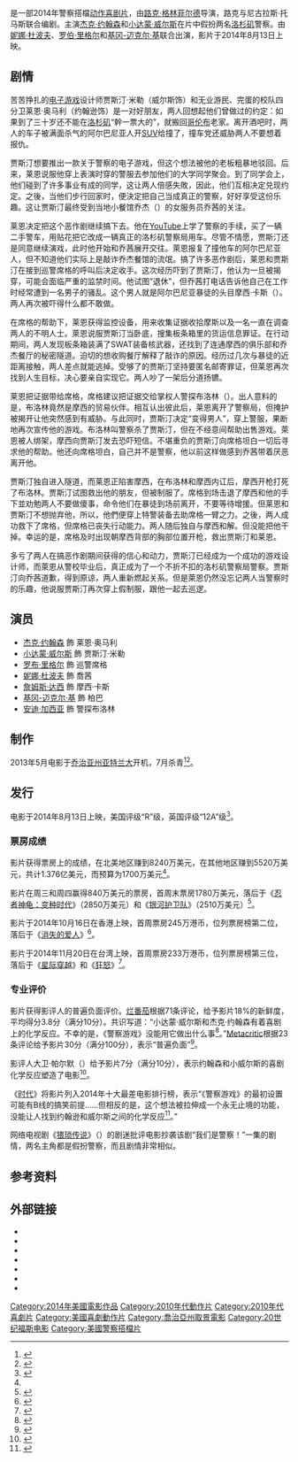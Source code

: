 {{NoteTA
| T = zh-cn:警察遊戲;zh-hk:我要做差佬;zh-tw:冒牌條子;
| G1 = Movie
| G2 = Show
| G3 = 人名
}}

{{Infobox film
| name           = 警察游戏
| original_name  = ''Let's Be Cops''
| image          = Let’s Be Cops poster.jpg
| alt            = 
| caption        = 剧院上映海报
| director       = [[路克·格林菲尔德|路克·格林菲尔德]]
| producer       = 路克·格林菲尔德<br />[[赛门·金柏格|赛门·金柏格]]
| writer         = 路克·格林菲尔德<br />尼古拉斯·托马斯
| starring       = [[杰克·约翰森|杰克·约翰森]]<br />[[小达蒙·威尔斯|小达蒙·威尔斯]]<br />[[妮娜·杜波夫|妮娜·杜波夫]]<br />[[罗伯·里格尔|罗伯·里格尔]]<br />[[基冈-迈克尔·基|基冈-迈克尔·基]]<br />[[安迪·加西亚|安迪·加西亚]]
| music          = [[克里斯托弗·贝克|克里斯托弗·贝克]]<br />杰克·摩纳哥
| cinematography = [[达伦·冈田|达伦·冈田]]
| editing        = 比尔·潘科<br />乔纳森·施瓦茨
| studio         = [[WideAwake|WideAwake]]
| distributor    = [[20世纪福克斯|20世纪福克斯]]
| released       = {{Film date|2014|08|13}}{{USA}}<br>{{Film date|2014|10|16}}{{HK}}<br>{{Film date|2014|11|14}}{{TW}}
| runtime        = 104分钟<!--Theatrical runtime: 104:20--><ref>{{cite web | url=http://bbfc.co.uk/releases/lets-be-cops-film | title=''LET'S BE COPS'' (15) | work=[[英国电影分级委员会|英国电影分级委员会]] | date=2014-05-28 | accessdate=2014-11-16 | archive-date=2014-12-28 | archive-url=https://web.archive.org/web/20141228183545/http://www.bbfc.co.uk/releases/lets-be-cops-film | dead-url=yes }}</ref>
| country        = {{美國電影產地}}
| language       = 英语
| budget         = $1700万美元<ref>{{Cite web |url=http://www.boxofficemojo.com/movies/?id=letsbecops.htm |title=存档副本 |accessdate=2015-07-21 |archive-date=2015-07-07 |archive-url=https://web.archive.org/web/20150707013059/http://www.boxofficemojo.com/movies/?id=letsbecops.htm |dead-url=no }}</ref>
| gross          = $1.376亿美元<ref name="BOM">{{cite web |url=http://www.boxofficemojo.com/movies/?id=letsbecops.htm |title=Let's Be Cops (2014) |website=Box Office Mojo |accessdate=2014-04-29 |archive-date=2014-05-26 |archive-url=https://web.archive.org/web/20140526021406/http://www.boxofficemojo.com/movies/?id=letsbecops.htm |dead-url=no }}</ref>
| cn_name        = 警察游戏
| hk_name        = 我要做差佬
| tw_name        = 冒牌條子
}}

{{作品名稱|name=''Let's Be Cops''|hk=我要做差佬|tw=冒牌條子|cn=警察游戏}}是一部2014年警察搭檔[[动作片|动作喜剧片]]，由[[路克·格林菲尔德|路克·格林菲尔德]]导演，路克与尼古拉斯·托马斯联合编剧。主演[[杰克·约翰森|杰克·约翰森]]和[[小达蒙·威尔斯|小达蒙·威尔斯]]在片中假扮两名[[洛杉矶|洛杉矶]]警察。由[[妮娜·杜波夫|妮娜·杜波夫]]、[[罗伯·里格尔|罗伯·里格尔]]和[[基冈-迈克尔·基|基冈-迈克尔·基]]联合出演，影片于2014年8月13日上映。

== 剧情 ==
苦苦挣扎的[[电子游戏|电子游戏]]设计师贾斯汀·米勒（威尔斯饰）和无业游民、完蛋的校队四分卫莱恩·奥马利（约翰逊饰）是一对好朋友，两人回想起他们曾做过的约定：如果到了三十岁还不能在[[洛杉矶|洛杉矶]]“幹一票大的”，就搬回[[哥伦布_(加利福尼亚州)|哥伦布]]老家。离开酒吧时，两人的车子被满面杀气的阿尔巴尼亚人开[[SUV|SUV]]给撞了，撞车党还威胁两人不要想着报仇。

贾斯汀想要推出一款关于警察的电子游戏，但这个想法被他的老板粗暴地驳回。后来，莱恩说服他穿上表演时穿的警服去参加他们的大学同学聚会。到了同学会上，他们碰到了许多事业有成的同学，这让两人倍感失敗，因此，他们互相决定兑现约定。之後，当他们步行回家时，便決定把自己当成真正的警察，好好享受这份乐趣。这让贾斯汀最终受到当地小餐馆乔杰（{{lang|en|Georgie's}}）的女服务员乔茜的关注。

莱恩决定把这个恶作剧继续搞下去。他在[[YouTube|YouTube]]上学了警察的手续，买了一辆二手警车，用贴花把它改成一辆真正的洛杉矶警察局用车。尽管不情愿，贾斯汀还是同意继续演戏，此时他开始和乔茜展开交往。萊恩报复了撞他车的阿尔巴尼亚人，但不知道他们实际上是敲诈乔杰餐馆的流氓。搞了许多恶作剧后，莱恩和贾斯汀在接到巡警席格的呼叫后决定收手。这次经历吓到了贾斯汀，他认为一旦被揭穿，可能会面临严重的监禁时间。他试图“退休”，但乔茜打电话告诉他自己在工作时经常遭到一名男子的骚乱。这个男人就是阿尔巴尼亚暴徒的头目摩西·卡斯（{{lang|en|Mossi Kasic}}）。两人再次被吓得什么都不敢做。

在席格的帮助下，莱恩获得监控设备，用来收集证据收拾摩斯以及一名一直在调查两人的不明人士。萊恩说服贾斯汀当卧底，搜集板条箱里的货运信息罪证。在行动期间，两人发现板条箱装满了SWAT装备核武器，还找到了连通摩西的俱乐部和乔杰餐厅的秘密隧道。迫切的想收购餐厅解释了敲诈的原因。经历过几次与暴徒的近距离接触，两人差点就能逃掉。受够了的贾斯汀坚持要匿名邮寄罪证，但莱恩再次找到人生目标，决心要亲自实现它。两人吵了一架后分道扬镳。

莱恩把证据带给席格，席格建议把证据交给掌权人警探布洛林（{{lang|en|Detective Brolin}}）。出人意料的是，布洛林竟然是摩西的贸易伙伴。相互认出彼此后，莱恩离开了警察局，但掩护被揭开让他突然感到有威胁。与此同时，贾斯汀决定“变得男人”，穿上警服，果断地再次宣传他的游戏。布洛林叫警察杀了贾斯汀，但在不经意间帮助出售游戏。萊恩被人绑架，摩西向贾斯汀发去恐吓短信。不堪重负的贾斯汀向席格坦白一切后寻求他的帮助。他还向席格坦白，自己并不是警察，他以前这样做感到乔茜带着厌恶离开他。

贾斯汀独自进入隧道，而莱恩正陷害摩西，在布洛林和摩西内讧后，摩西开枪打死了布洛林。贾斯汀试图救出他的朋友，但被制服了。席格到场击退了摩西和他的手下並劝勉两人不要做傻事，命令他们在暴徒到场前离开，不要等待增援。但莱恩和贾斯汀不想抛弃他，所以，他們便穿上特警装备去助席格一臂之力。之後，两人成功救下了席格，但席格已丧失行动能力。两人随后独自与摩西和解。但没能把他干掉。幸运的是，席格及时出现朝摩西背部的胸部位置开枪，救出贾斯汀和莱恩。

多亏了两人在搞恶作剧期间获得的信心和动力，贾斯汀已经成为一个成功的游戏设计师，而萊恩从警校毕业后，真正成为了一个不折不扣的洛杉矶警察局警察。贾斯汀向乔茜道歉，得到原谅，两人重新燃起关系。但是萊恩仍然没忘记两人当警察时的乐趣，他说服贾斯汀再次穿上假制服，跟他一起去巡逻。

== 演员 ==
*[[杰克·约翰森|杰克·约翰森]] 飾 莱恩·奥马利
*[[小达蒙·威尔斯|小达蒙·威尔斯]] 飾 贾斯汀·米勒
*[[罗布·里格尔|罗布·里格尔]] 飾 巡警席格
*[[妮娜·杜波夫|妮娜·杜波夫]] 飾 喬茜
*[[詹姆斯·达西|詹姆斯·达西]] 飾 摩西·卡斯
*[[基冈-迈克尔·基|基冈-迈克尔·基]] 飾 柏巴
*[[安迪·加西亚|安迪·加西亚]] 飾 警探布洛林

== 制作 ==
2013年5月电影于[[乔治亚州|乔治亚州]][[亚特兰大|亚特兰大]]开机，7月杀青<ref>{{cite web |url=http://www.onlocationvacations.com/2013/05/17/lets-be-cops-starring-nina-dobrev-begins-filming-in-atlanta/ |title=‘Let’s Be Cops’, starring Nina Dobrev, begins filming in Atlanta |website=OnLocationVacations.com |date=2013-05-17 |accessdate=2014-08-26 |archive-date=2013-06-07 |archive-url=https://web.archive.org/web/20130607071911/http://www.onlocationvacations.com/2013/05/17/lets-be-cops-starring-nina-dobrev-begins-filming-in-atlanta/ |dead-url=no }}</ref><ref>{{cite web |url=http://www.wetpaint.com/vampire-diaries/articles/2013-07-03-nina-dobrev-sad-wrap-filming |title=Nina Dobrev Sad to Wrap Filming on Let’s Be Cops |website=Wetpaint |date=2013-07-03 |first=Jenny |last=McGrath |accessdate=2014-08-26 |archive-date=2014-08-27 |archive-url=https://web.archive.org/web/20140827120753/http://www.wetpaint.com/vampire-diaries/articles/2013-07-03-nina-dobrev-sad-wrap-filming |dead-url=no }}</ref>。

== 发行 ==
电影于2014年8月13日上映，美国评级“R”级，英国评级“12A”级<ref>{{cite news |title=Nina Dobrev Begins Filming New Comedy ‘Let’s Be Cops’ |url=http://teendaily.net/2013/05/29/nina-dobrev-begins-filming-new-comedy-lets-be-cops/ |accessdate=2013-05-30 |newspaper=teendaily.net |date=2013-05-29 |deadurl=yes |archiveurl=https://web.archive.org/web/20130619155625/http://teendaily.net/2013/05/29/nina-dobrev-begins-filming-new-comedy-lets-be-cops/ |archivedate=2013-06-19 }}</ref>。
=== 票房成绩 ===
影片获得票房上的成绩，在北美地区赚到8240万美元，在其他地区赚到5520万美元，共计1.376亿美元，而预算为1700万美元<ref name="BOM" />。

影片在周三和周四赢得840万美元的票房，首周末票房1780万美元，落后于《[[忍者神龟：变种时代|忍者神龟：变种时代]]》（2850万美元）和《[[银河护卫队|银河护卫队]]》（2510万美元）<ref>{{cite web |url=http://www.boxofficemojo.com/news/?id=3893&p=.htm |title=Weekend Report: 'Turtles,' 'Guardians' Crush Weak 'Expendables' |first=Ray |last=Subers |date=2014-08-17 |accessdate=2014-08-26 |website=Box Office Mojo |archive-date=2014-08-26 |archive-url=https://web.archive.org/web/20140826015333/http://boxofficemojo.com/news/?id=3893&p=.htm |dead-url=no }}</ref>。

影片于2014年10月16日在香港上映，首周票房245万港币，位列票房榜第二位，落后于《[[消失的愛人_(2014年電影)|消失的爱人]]》<ref>{{cite web|title=《消失的爱人》香港两连冠 "警察游戏"居亚 "移动迷宫"破三千万|url=http://news.mtime.com/2014/10/26/1533169.html|website=Mtime时光网|accessdate=2015-07-21|date=2014-10-26|archive-url=https://web.archive.org/web/20150705174821/http://news.mtime.com/2014/10/26/1533169.html|archive-date=2015-07-05|dead-url=yes}}</ref>。

影片于2014年11月20日在台湾上映，首周票房233万港币，位列票房榜第三位，落后于《[[星际穿越|星际穿越]]》和《[[狂怒|狂怒]]》<ref>{{cite web|title=《星际穿越》台北连冠 《狂怒》屈居亚军 《警察游戏》第三|url=http://news.mtime.com/2014/11/20/1534252.html|website=Mtime时光网|accessdate=2015-07-21|date=2014-11-20|archive-date=2015-07-22|archive-url=https://web.archive.org/web/20150722203313/http://news.mtime.com/2014/11/20/1534252.html|dead-url=no}}</ref>。

=== 专业评价 ===
影片获得影评人的普遍负面评价。[[烂番茄|烂番茄]]根据71条评论，给予影片18%的新鲜度，平均得分3.8分（满分10分）。共识写道：“小达蒙·威尔斯和杰克·约翰森有着喜剧上的化学反应。不幸的是，《警察游戏》没能用它做出什么事<ref>{{cite web |url=http://www.rottentomatoes.com/m/lets_be_cops/ |title=Let's Be Cops |website=Rotten Tomatoes |accessdate=2014-11-22 |archive-date=2014-11-06 |archive-url=https://web.archive.org/web/20141106234132/http://www.rottentomatoes.com/m/lets_be_cops |dead-url=no }}</ref>。”[[Metacritic|Metacritic]]根据23条评论给予影片30分（满分100分），表示“普遍负面”<ref>{{cite web |url=http://www.metacritic.com/movie/lets-be-cops |title=Let's Be Cops Reviews |website=Metacritic |accessdate=2014-08-26 |archive-date=2014-08-26 |archive-url=https://web.archive.org/web/20140826145057/http://www.metacritic.com/movie/lets-be-cops |dead-url=no }}</ref>。

影评人大卫·帕尔默（{{lang|en|David Palmer}}）给予影片7分（满分10分），表示约翰森和小威尔斯的喜剧化学反应塑造了电影<ref>{{cite web |url=http://blogs.gatehousemedia.com/davidpalmer/?p=481 |title=存档副本 |accessdate=2015-07-21 |deadurl=yes |archiveurl=https://web.archive.org/web/20141017142558/http://blogs.gatehousemedia.com/davidpalmer/?p=481 |archivedate=2014-10-17 }}</ref>。

《[[时代_(杂志)|时代]]》将影片列入2014年十大最差电影排行榜，表示“《警察游戏》的最初设置可能有B线的搞笑前提......但相反的是，这个想法被拉伸成一个永无止境的功能，没能让人找到约翰逊和威尔斯之间的化学反应<ref>{{cite web|author1=TIME Staff|title=Top 10 Worst Movies|url=http://time.com/3600065/top-10-worst-movies/|website=TIME|accessdate=2014-12-07|archive-date=2014-12-04|archive-url=https://web.archive.org/web/20141204093811/http://time.com/3600065/top-10-worst-movies/|dead-url=no}}</ref>。”

网络电视剧《[[猥琐传说|猥琐传说]]》（{{lang|en|Dick Figures}}）的剧迷批评电影抄袭该剧“我们是警察！”一集的剧情，两名主角都是假扮警察，而且剧情非常相似。

== 参考资料 ==
{{reflist|2}}
== 外部链接 ==
{{commons}}
* {{IMDb title|1924435}}
* {{mojo title|letsbecops}}
* {{metacritic film|lets-be-cops}}
* {{rotten-tomatoes|lets_be_cops}}
* {{Amg movie|593741}}
* {{Mtime|211988}}
* {{douban}}

{{DEFAULTSORT:Let's Be Cops}}
[[Category:2014年美國電影作品|Category:2014年美國電影作品]]
[[Category:2010年代動作片|Category:2010年代動作片]]
[[Category:2010年代喜劇片|Category:2010年代喜劇片]]
[[Category:美國喜劇動作片|Category:美國喜劇動作片]]
[[Category:喬治亞州取景電影|Category:喬治亞州取景電影]]
[[Category:20世纪福斯电影|Category:20世纪福斯电影]]
[[Category:美國警察搭檔片|Category:美國警察搭檔片]]